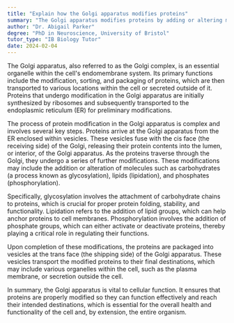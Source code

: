 ```yaml
---
title: "Explain how the Golgi apparatus modifies proteins"
summary: "The Golgi apparatus modifies proteins by adding or altering molecules such as carbohydrates, lipids, and phosphates."
author: "Dr. Abigail Parker"
degree: "PhD in Neuroscience, University of Bristol"
tutor_type: "IB Biology Tutor"
date: 2024-02-04
---
```


The Golgi apparatus, also referred to as the Golgi complex, is an essential organelle within the cell's endomembrane system. Its primary functions include the modification, sorting, and packaging of proteins, which are then transported to various locations within the cell or secreted outside of it. Proteins that undergo modification in the Golgi apparatus are initially synthesized by ribosomes and subsequently transported to the endoplasmic reticulum (ER) for preliminary modifications.

The process of protein modification in the Golgi apparatus is complex and involves several key steps. Proteins arrive at the Golgi apparatus from the ER enclosed within vesicles. These vesicles fuse with the cis face (the receiving side) of the Golgi, releasing their protein contents into the lumen, or interior, of the Golgi apparatus. As the proteins traverse through the Golgi, they undergo a series of further modifications. These modifications may include the addition or alteration of molecules such as carbohydrates (a process known as glycosylation), lipids (lipidation), and phosphates (phosphorylation).

Specifically, glycosylation involves the attachment of carbohydrate chains to proteins, which is crucial for proper protein folding, stability, and functionality. Lipidation refers to the addition of lipid groups, which can help anchor proteins to cell membranes. Phosphorylation involves the addition of phosphate groups, which can either activate or deactivate proteins, thereby playing a critical role in regulating their functions.

Upon completion of these modifications, the proteins are packaged into vesicles at the trans face (the shipping side) of the Golgi apparatus. These vesicles transport the modified proteins to their final destinations, which may include various organelles within the cell, such as the plasma membrane, or secretion outside the cell.

In summary, the Golgi apparatus is vital to cellular function. It ensures that proteins are properly modified so they can function effectively and reach their intended destinations, which is essential for the overall health and functionality of the cell and, by extension, the entire organism.
    